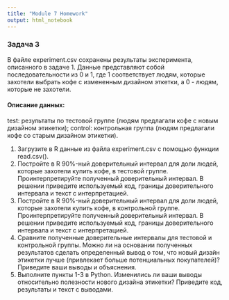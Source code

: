 ```yaml
---
title: "Module 7 Homework"
output: html_notebook
---
```


### Задача 3
В файле experiment.csv сохранены результаты эксперимента, описанного в задаче 1. Данные представляют собой последовательности из 0 и 1, где 1 соответствует людям, которые захотели выбрать кофе с измененным дизайном эткетки, а 0 - людям, которые не захотели.

#### Описание данных:

test: результаты по тестовой группе (людям предлагали кофе с новым дизайном этикетки); control: контрольная группа (людям предлагали кофе со старым дизайном этикетки).

1. Загрузите в R данные из файла experiment.csv с помощью функции read.csv().
2. Постройте в R 90%-ный доверительный интервал для доли людей, которые захотели купить кофе, в тестовой группе. Проинтерпретируйте полученный доверительный интервал. В решении приведите используемый код, границы доверительного интервала и текст с интерпретацией.
3. Постройте в R 90%-ный доверительный интервал для доли людей, которые захотели купить кофе, в контрольной группе. Проинтерпретируйте полученный доверительный интервал. В решении приведите используемый код, границы доверительного интервала и текст с интерпретацией.
4. Сравните полученные доверительные интервалы для тестовой и контрольной группы. Можно ли на основании полученных результатов сделать определенный вывод о том, что новый дизайн этикетки лучше (привлекает больше потенциальных покупателей)? Приведите ваши выводы и объяснения.
5. Выполните пункты 1-3 в Python. Изменились ли ваши выводы относительно полезности нового дизайна этикетки? Приведите код, результаты и текст с выводами. 

```r

```

